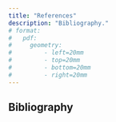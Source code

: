 ```yaml
---
title: "References"
description: "Bibliography."
# format:
#   pdf:
#     geometry: 
#         - left=20mm
#         - top=20mm
#         - bottom=20mm
#         - right=20mm
---
```


## Bibliography

::: {#refs }
:::



